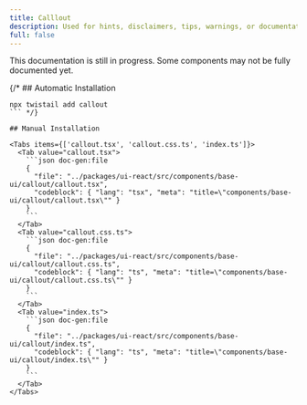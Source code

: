 ```yaml
---
title: Calllout
description: Used for hints, disclaimers, tips, warnings, or documentation needs.
full: false
---
```


<Callout type='warn'>
  This documentation is still in progress. Some components may not be fully documented yet.
</Callout>

{/* ## Automatic Installation

```package-install
npx twistail add callout
``` */}

## Manual Installation

<Tabs items={['callout.tsx', 'callout.css.ts', 'index.ts']}>
  <Tab value="callout.tsx">
    ```json doc-gen:file
    {
      "file": "../packages/ui-react/src/components/base-ui/callout/callout.tsx",
      "codeblock": { "lang": "tsx", "meta": "title=\"components/base-ui/callout/callout.tsx\"" }
    }
    ```
  </Tab>
  <Tab value="callout.css.ts">
    ```json doc-gen:file
    {
      "file": "../packages/ui-react/src/components/base-ui/callout/callout.css.ts",
      "codeblock": { "lang": "ts", "meta": "title=\"components/base-ui/callout/callout.css.ts\"" }
    }
    ```
  </Tab>
  <Tab value="index.ts">
    ```json doc-gen:file
    {
      "file": "../packages/ui-react/src/components/base-ui/callout/index.ts",
      "codeblock": { "lang": "ts", "meta": "title=\"components/base-ui/callout/index.ts\"" }
    }
    ```
  </Tab>
</Tabs>
